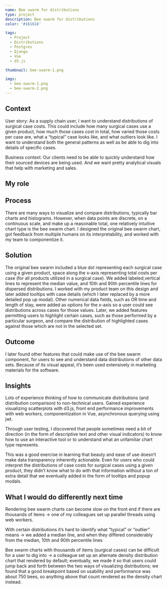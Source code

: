 ```yaml
---
name: Bee swarm for distributions
type: project
description: Bee swarm for distributions
color: '#161616'

tags:
  - Project
  - Distributions
  - Postgres
  - Django
  - Vue
  - d3.js

thumbnail: bee-swarm-1.png

imgs:
  - bee-swarm-1.png
  - bee-swarm-2.png
---
```


## Context

User story: As a supply chain user, I want to understand distributions of surgical case costs. This could include how many surgical cases use a given product, how much those cases cost in total, how varied those costs per case are, what a “typical” case looks like, and what outliers look like. I want to understand both the general patterns as well as be able to dig into details of specific cases.

Business context: Our clients need to be able to quickly understand how their sourced devices are being used. And we want pretty analytical visuals that help with marketing and sales.

## My role

## Process

There are many ways to visualize and compare distributions, typically bar charts and histograms. However, when data points are discrete, on a continuous scale, and make up a reasonable total, one relatively intuitive chart type is the bee swarm chart. I designed the original bee swarm chart, got feedback from multiple humans on its interpretability, and worked with my team to componentize it.

## Solution

The original bee swarm included a blue dot representing each surgical case using a given product, space along the x-axis representing total costs per case (for all products utilized in a surgical case). We added labeled,vertical lines to represent the median value, and 10th and 90th percentile lines for dispersed distributions. I worked with my product team on this design and later added tooltips with case details (which I later replaced by a more detailed pop up modal). Other numerical data fields, such as OR time and length of stay, were added as options for the x-axis so a user could see distributions across cases for those values. Later, we added features permitting users to highlight certain cases, such as those performed by a particular surgeon, and compare the distribution of highlighted cases against those which are not in the selected set.

## Outcome

I later found other features that could make use of the bee swarm component, for users to see and understand data distributions of other data sets. Because of its visual appeal, it’s been used extensively in marketing materials for the software.

## Insights

Lots of experience thinking of how to communicate distributions (and distribution comparison) to non-technical users. Gained experience visualizing scatterplots with d3.js, front end performance improvements with web workers, componentization in Vue, asynchronous querying using jwt.

Through user testing, I discovered that people sometimes need a bit of direction (in the form of descriptive text and other visual indicators) to know how to use an interactive tool or to understand what an unfamiliar chart type represents.

This was a good exercise in learning that beauty and ease of use doesn’t make data transparency inherently actionable. Even for users who could interpret the distributions of case costs for surgical cases using a given product, they didn’t know what to do with that information without a ton of extra detail that we eventually added in the form of tooltips and popup modals.

## What I would do differently next time

Rendering bee swarm charts can become slow on the front end if there are thousands of items -> one of my colleagues set up parallel threads using web workers.

With certain distributions it’s hard to identify what “typical” or “outlier” means -> we added a median line, and when they differed considerably from the median, 10th and 90th percentile lines

Bee swarm charts with thousands of items (surgical cases) can be difficult for a user to dig into -> a colleague set up an alternate density distribution chart that rendered by default; eventually, we made it so that users could jump back and forth between the two ways of visualizing distributions; we found that a good breakpoint based on usability and performance was about 750 bees, so anything above that count rendered as the density chart instead.
